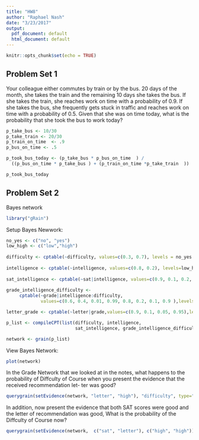 ```yaml
---
title: "HW8"
author: "Raphael Nash"
date: "3/23/2017"
output:
  pdf_document: default
  html_document: default
---
```


```r
knitr::opts_chunk$set(echo = TRUE)
```

## Problem Set 1

Your colleague either commutes by train or by the bus. 20 days of the month,
she takes the train and the remaining 10 days she takes the bus. If she takes the
train, she reaches work on time with a probability of 0.9. If she takes the bus, she
frequently gets stuck in traffic and reaches work on time with a probability of 0.5.
Given that she was on time today, what is the probability that she took the bus to
work today?

```r

p_take_bus <- 10/30
p_take_train <- 20/30
p_train_on_time  <- .9
p_bus_on_time <- .5

p_took_bus_today <- (p_take_bus * p_bus_on_time  ) / 
  ((p_bus_on_time * p_take_bus ) + (p_train_on_time *p_take_train  ))

p_took_bus_today

```


## Problem Set 2

Bayes network


```r
library("gRain")
```


Setup Bayes Newwork:
```r

no_yes <- c("no", "yes")
low_high <- c("low","high")
 
difficulty <- cptable(~difficulty, values=c(0.3, 0.7), levels = no_yes )
 
intelligence <- cptable(~intelligence, values=c(0.8, 0.2), levels=low_high)
 
sat_intelligence <- cptable(~sat|intelligence, values=c(0.9, 0.1, 0.2, 0.8), levels=low_high)
 
grade_intelligence_difficulty <- 
     cptable(~grade|intelligence:difficulty,
             values=c(0.6, 0.4, 0.01, 0.99, 0.8, 0.2, 0.1, 0.9 ),levels=low_high)

letter_grade <- cptable(~letter|grade,values=c(0.9, 0.1, 0.05, 0.95),levels=low_high)

p_list <- compileCPT(list(difficulty, intelligence,
                          sat_intelligence, grade_intelligence_difficulty, letter_grade))

network <- grain(p_list)
```

View Bayes Network:
```r

plot(network)

```
In the Grade Network that we looked at in the notes, what happens to the probability of
Diffculty of Course when you present the evidence that the received recommendation let-
ter was good?
```r

querygrain(setEvidence(network, "letter", "high"), "difficulty", type="marginal")

```
In addition, now present the evidence that both SAT scores were good and
the letter of recommendation was good, What is the probability of the Diffculty of Course
now?

```r

querygrain(setEvidence(network,  c("sat", "letter"), c("high", "high")), "difficulty")

```